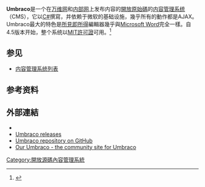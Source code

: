 {{NoteTA
|G1=IT
}}
{{请求翻译}}
{{Infobox software
| name = 
| author                 = Niels Hartvig和Umbraco核心团队
| released               = {{start-date|2000}}
| latest release version = 7.5.9
| latest release date    = {{release date|2017|02|07}}<ref>{{cite web|url=https://our.umbraco.org/contribute/releases/|title=All releases|work=Our Umbraco|access-date=2017-05-09|archive-date=2017-09-20|archive-url=https://web.archive.org/web/20170920042445/https://our.umbraco.org/contribute/releases/}}</ref>
| status                 = 活跃
| programming language   = [[C♯|C#]]
| operating system       = [[ASP.NET|ASP.NET]]、[[Microsoft_Windows|Microsoft Windows]]、[[Microsoft_SQL_Server|SQL Server]]、{{tsl|en|SQL Server Compact|SQL CE}}、[[Microsoft_Azure_SQL_Database|Microsoft Azure SQL Database]]、[[MySQL|MySQL]]
| genre                  = {{tsl|en|Content management framework|内容管理框架}}、[[Web应用框架|Web应用框架]]、[[内容管理系统|内容管理系统]]、[[群体|社区]]和[[網誌|網誌]]
| license                = 4.5及之后：[[MIT許可證|MIT許可證]]，4.5之前：[[MIT許可證|MIT許可證]]（框架）和Umbraco许可证（后端UI）<ref>{{cite web|url=http://umbraco.com/products/license|title=Umbraco — License|accessdate=2011-12-19|publisher=Umbraco I/S|archive-url=https://web.archive.org/web/20161020191736/http://umbraco.com/products/license|archive-date=2016-10-20|dead-url=yes}}</ref>
| alexa                  =
| website                = {{url|http://umbraco.com}}
}}
'''Umbraco'''是一个在[[万维网|万维网]]和[[内部网|内部网]]上发布内容的[[開放原始碼|開放原始碼]]的[[内容管理系统|内容管理系统]]（CMS），它以[[C♯|C#]]撰寫，并依赖于微软的基础设施，幾乎所有的動作都是AJAX。Umbraco最大的特色是[[所見即所得|所見即所得]]編輯器幾乎與[[Microsoft_Word|Microsoft Word]]完全一樣。自4.5版本开始，整个系统以[[MIT許可證|MIT許可證]]可用。<ref name="license">{{cite web |url=http://umbraco.com/products/license |title=Umbraco License |accessdate=2015-07-07 |publisher=Umbraco I/S |archive-url=https://web.archive.org/web/20161020191736/http://umbraco.com/products/license |archive-date=2016-10-20 |dead-url=yes }}</ref>

== 参见 ==
{{Portal|自由软件}}
* [[内容管理系统列表|内容管理系统列表]]

== 参考资料 ==
{{Reflist}}

== 外部連結 ==
*{{Official website|http://umbraco.com}}
*[http://our.umbraco.org/contribute/releases Umbraco releases] {{Wayback|url=http://our.umbraco.org/contribute/releases |date=20170920042445 }}
*[https://github.com/umbraco/Umbraco-CMS Umbraco repository on GitHub] {{Wayback|url=https://github.com/umbraco/Umbraco-CMS |date=20150217140534 }}
*[http://our.umbraco.org Our Umbraco - the community site for Umbraco] {{Wayback|url=http://our.umbraco.org/ |date=20180414072750 }}

{{Application frameworks}}

[[Category:開放源碼內容管理系統|Category:開放源碼內容管理系統]]